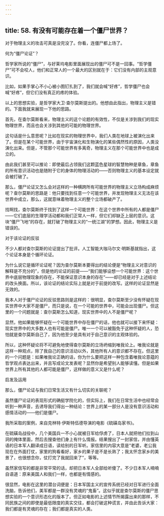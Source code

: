 ```yaml
---
---
---
```

title: 58. 有没有可能存在着一个僵尸世界？
---




对于物理主义的攻击可真是没完没了。你看，连僵尸都上场了。





何为“僵尸论证”？


哲学家所说的“僵尸”，与好莱坞电影里面展现出的僵尸可不是一回事。“哲学僵尸”可不会咬人，他们和正常人的一个最大的区别就在于：它们没有内部的主观意识。

比如，如果手掌心不小心被小图钉扎到了，我们就会喊“好疼”，哲学僵尸也会喊“好疼”，但它们没有真正的疼的体验。

以上的思想实验，是哲学家大卫·查尔莫斯提出的。他想由此指出，物理主义是错的。下面我就来展现一下他的思路。

首先，在查尔莫斯看来，物理主义的这个论题的有效性，不仅是关涉到我们的现实物理世界，而且也会关涉到其他的可能的物理世界。

这句话是什么意思呢？比如在现实的物理世界中，我们人类在地球上被演化出来了。但是在某个可能世界，由于宇宙演化和生物演化的某些偶然性的原因，人类没演化出来。但是，不管那个可能世界有多离奇，物理主义在那个可能世界中也是成立的。

由此我们甚至可以推论：即使最后占领我们这颗蓝色星球的智慧物种是章鱼，章鱼的所有意识活动也是随附于它的身体的物理活动的——否则物理主义的基本设定就会被打破了。

那么，僵尸论证又怎么会对这样的一种横跨所有可能世界的物理主义立场构成麻烦呢？查尔莫斯的思路是：他只要找到任意一个可能世界，并发现物理主义无法在该世界中成立，那么，这就意味着物理主义的整个立场都破产了。

找啊找，查尔莫斯终于找到了这样一个可能世界：在这个世界中所有的人都是僵尸——它们底层的生理学活动都和我们正常人一样，但它们却缺乏上层的意识。这块“僵尸飞地”的存在，就打破了物理主义的“一统江湖”的梦想。因此，物理主义是错误的。





对于该论证的反驳


不少人都对查尔莫斯的论证提出了批评。人工智能大咖马尔文·明斯基就指出，这个论证本身是个循环论证。

为什么说它是循环论证呢？因为查尔莫斯本要得出的结论便是“物理主义对意识的解释是不充分的”，但是他的论证的前提——“我们能够设想一个可能世界：这个世界中底层物理现象的存在，不能保证意识本身的存在”——却已经是对于上述结论的改头换面。所以，该论证的结论实际上就是对于前提的改写。这样的论证显然是无效的。

我本人对于僵尸论证的反驳思路则是这样的：很明显，查尔莫斯至少没有怀疑在现实世界中大家不是僵尸，而只是说，在一个可能的世界中，可能会出现僵尸。但这里的一个问题就是：查尔莫斯怎么知道，现实世界中的人不是僵尸呢？

显然，他如果能够怀疑在一个可能世界中存在僵尸的话，他也就可以接下来怀疑：现实世界中的大多数人也有可能是僵尸。唯一一个可以被豁免于这种怀疑的人，恐怕就是查尔莫斯自己了，因为他至少是具有对于自己意识的主观体验的。

所以，这种怀疑论将不可避免地使得查尔莫斯的立场坍缩到唯我论上。唯我论就是这样一种观点，除了我自己的意识活动以外，其他所有人的意识都不存在。但这里的一个问题是：如果唯我论正确的话，你为什么要把这样一种包含着唯我论意蕴的哲学观点表达出来，并且写成论文发表呢？显然你是希望别人能够读懂。但是如果世界上所有其他的人都可能是僵尸，这样做的意义又是什么呢？





启发及运用


那么，僵尸论证与我们日常生活又有什么切实的关联呢？

虽然僵尸论证的表现形式的确挺学院化的，但实际上，我们在日常生活中也经常会听到一种声音，去诱导我们得出一种结论：世界上的某一部分人是没有意识活动和感情活动的——他们是僵尸。

我所采取的案例，来自克林特·伊斯特伍德导演的电影《硫磺岛家书》。

在硫磺岛战役中，几个美国兵一不小心就被日军给俘虏了，日本人就把他们拉到山洞的掩体里面，然后去搜查他们身上有什么情报。结果搜出了一封家信，并由懂英语的日本军人翻译成日语，读给别的日军听。家信里的内容大意是“老婆，老公我现在在外面打仗，家里的狗看看好，家乡的果子是不是长熟了；我太怀念家乡的美景了，也很想念你，仗打完了我就回来了”，等等。

虽然家信写的都是非常平常的话，却把日本军人全部给听傻了。不少日本军人喃喃自语道：原来美国人和我们一样，也都是有情感的。

很显然，电影在这里的潜台词便是：日本军国主义的宣传系统已经对日军进行全面洗脑，告诉他们，美军都是一群没有灵魂的“鬼畜”。这似乎就是查尔莫斯的僵尸思想实验的一个意识形态化的版本了。但正如电影的上述情节所揭露出来的那样，不同民族之间的即使是最低限度的真实交往，都会打破这种谎言，并由此告诉大家：我们都是有灵魂的存在；我们都是真实的人类。